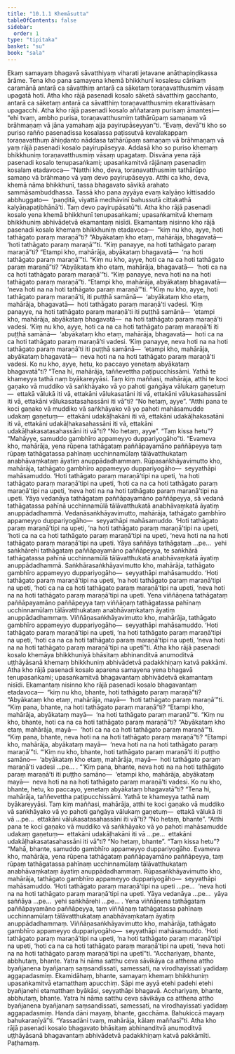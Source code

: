 ```yaml
---
title: "10.1.1 Khemāsutta"
tableOfContents: false
sidebar:
  order: 1
type: "tipitaka"
basket: "su"
book: "sala"
---
```



<DynamicBreadcrumb />

<Division number="410" book="sala" bookNo="13" page="544">

<Paragraph number="1749" book="sala">
Ekaṃ samayaṃ bhagavā sāvatthiyaṃ viharati jetavane anāthapiṇḍikassa ārāme. Tena kho pana samayena khemā bhikkhunī kosalesu cārikaṃ caramānā antarā ca sāvatthiṃ antarā ca sāketaṃ toraṇavatthusmiṃ vāsaṃ upagatā hoti. Atha kho rājā pasenadi kosalo sāketā sāvatthiṃ gacchanto, antarā ca sāketaṃ antarā ca sāvatthiṃ toraṇavatthusmiṃ ekarattivāsaṃ upagacchi. Atha kho rājā pasenadi kosalo aññataraṃ purisaṃ āmantesi—  “ehi tvaṃ, ambho purisa, toraṇavatthusmiṃ tathārūpaṃ samaṇaṃ vā brāhmaṇaṃ vā jāna yamahaṃ ajja payirupāseyyan”ti.
</Paragraph>

<Paragraph number="1750" book="sala">
“Evaṃ, devā”ti kho so puriso rañño pasenadissa kosalassa paṭissutvā kevalakappaṃ toraṇavatthuṃ āhiṇḍanto nāddasa tathārūpaṃ samaṇaṃ vā brāhmaṇaṃ vā yaṃ rājā pasenadi kosalo payirupāseyya. Addasā kho so puriso khemaṃ bhikkhuniṃ toraṇavatthusmiṃ vāsaṃ upagataṃ. Disvāna yena rājā pasenadi kosalo tenupasaṅkami; upasaṅkamitvā rājānaṃ pasenadiṃ kosalaṃ etadavoca—
</Paragraph>

<Paragraph number="1751" book="sala">
“Natthi kho, deva, toraṇavatthusmiṃ tathārūpo samaṇo vā brāhmaṇo vā yaṃ devo payirupāseyya. Atthi ca kho, deva, khemā nāma bhikkhunī, tassa bhagavato sāvikā arahato sammāsambuddhassa. Tassā kho pana ayyāya evaṃ kalyāṇo kittisaddo abbhuggato—  ‘paṇḍitā, viyattā medhāvinī bahussutā cittakathā kalyāṇapaṭibhānā’ti. Taṃ devo payirupāsatū”ti.
</Paragraph>

<Paragraph number="1752" book="sala">
Atha kho rājā pasenadi kosalo yena khemā bhikkhunī tenupasaṅkami; upasaṅkamitvā khemaṃ bhikkhuniṃ abhivādetvā ekamantaṃ nisīdi. Ekamantaṃ nisinno kho rājā pasenadi kosalo khemaṃ bhikkhuniṃ etadavoca—  “kiṃ nu kho, ayye, hoti tathāgato paraṃ maraṇā”ti? “Abyākataṃ kho etaṃ, mahārāja, bhagavatā—  ‘hoti tathāgato paraṃ maraṇā’”ti. “Kiṃ panayye, na hoti tathāgato paraṃ maraṇā”ti? “Etampi kho, mahārāja, abyākataṃ bhagavatā—  ‘na hoti tathāgato paraṃ maraṇā’”ti. “Kiṃ nu kho, ayye, hoti ca na ca hoti tathāgato paraṃ maraṇā”ti? “Abyākataṃ kho etaṃ, mahārāja, bhagavatā—  ‘hoti ca na ca hoti tathāgato paraṃ maraṇā’”ti. “Kiṃ panayye, neva hoti na na hoti tathāgato paraṃ maraṇā”ti. “Etampi kho, mahārāja, abyākataṃ bhagavatā—  ‘neva hoti na na hoti tathāgato paraṃ maraṇā’”ti.
</Paragraph>

<Paragraph number="1753" book="sala">
“‘Kiṃ nu kho, ayye, hoti tathāgato paraṃ maraṇā’ti, iti puṭṭhā samānā—  ‘abyākataṃ kho etaṃ, mahārāja, bhagavatā—  hoti tathāgato paraṃ maraṇā’ti vadesi. ‘Kiṃ panayye, na hoti tathāgato paraṃ maraṇā’ti iti puṭṭhā samānā—  ‘etampi kho, mahārāja, abyākataṃ bhagavatā—  na hoti tathāgato paraṃ maraṇā’ti vadesi. ‘Kiṃ nu kho, ayye, hoti ca na ca hoti tathāgato paraṃ maraṇā’ti iti puṭṭhā samānā—  ‘abyākataṃ kho etaṃ, mahārāja, bhagavatā—  hoti ca na ca hoti tathāgato paraṃ maraṇā’ti vadesi. ‘Kiṃ panayye, neva hoti na na hoti tathāgato paraṃ maraṇā’ti iti puṭṭhā samānā—  ‘etampi kho, mahārāja, abyākataṃ bhagavatā—  neva hoti na na hoti tathāgato paraṃ maraṇā’ti vadesi. Ko nu kho, ayye, hetu, ko paccayo yenetaṃ abyākataṃ bhagavatā”ti?
</Paragraph>

<Paragraph number="1754" book="sala">
“Tena hi, mahārāja, taññevettha paṭipucchissāmi. Yathā te khameyya tathā naṃ byākareyyāsi. Taṃ kiṃ maññasi, mahārāja, atthi te koci gaṇako vā muddiko vā saṅkhāyako vā yo pahoti gaṅgāya vālukaṃ gaṇetuṃ—  ettakā vālukā iti vā, ettakāni vālukasatāni iti vā, ettakāni vālukasahassāni iti vā, ettakāni vālukasatasahassāni iti vā”ti? “No hetaṃ, ayye”. “Atthi pana te koci gaṇako vā muddiko vā saṅkhāyako vā yo pahoti mahāsamudde udakaṃ gaṇetuṃ—  ettakāni udakāḷhakāni iti vā, ettakāni udakāḷhakasatāni iti vā, ettakāni udakāḷhakasahassāni iti vā, ettakāni udakāḷhakasatasahassāni iti vā”ti? “No hetaṃ, ayye”. “Taṃ kissa hetu”? “Mahāyye, samuddo gambhīro appameyyo duppariyogāho”ti. “Evameva kho, mahārāja, yena rūpena tathāgataṃ paññāpayamāno paññāpeyya taṃ rūpaṃ tathāgatassa pahīnaṃ ucchinnamūlaṃ tālāvatthukataṃ anabhāvaṃkataṃ āyatiṃ anuppādadhammaṃ. Rūpasaṅkhāyavimutto kho, mahārāja, tathāgato gambhīro appameyyo duppariyogāho—  seyyathāpi mahāsamuddo. ‘Hoti tathāgato paraṃ maraṇā’tipi na upeti, ‘na hoti tathāgato paraṃ maraṇā’tipi na upeti, ‘hoti ca na ca hoti tathāgato paraṃ maraṇā’tipi na upeti, ‘neva hoti na na hoti tathāgato paraṃ maraṇā’tipi na upeti.
</Paragraph>

<Paragraph number="1755" book="sala">
Yāya vedanāya tathāgataṃ paññāpayamāno paññāpeyya, sā vedanā tathāgatassa pahīnā ucchinnamūlā tālāvatthukatā anabhāvaṃkatā āyatiṃ anuppādadhammā. Vedanāsaṅkhāyavimutto, mahārāja, tathāgato gambhīro appameyyo duppariyogāho—  seyyathāpi mahāsamuddo. ‘Hoti tathāgato paraṃ maraṇā’tipi na upeti, ‘na hoti tathāgato paraṃ maraṇā’tipi na upeti, ‘hoti ca na ca hoti tathāgato paraṃ maraṇā’tipi na upeti, ‘neva hoti na na hoti tathāgato paraṃ maraṇā’tipi na upeti.
</Paragraph>

<Paragraph number="1756" book="sala">
Yāya saññāya tathāgataṃ …pe…  yehi saṅkhārehi tathāgataṃ paññāpayamāno paññāpeyya, te saṅkhārā tathāgatassa pahīnā ucchinnamūlā tālāvatthukatā anabhāvaṃkatā āyatiṃ anuppādadhammā. Saṅkhārasaṅkhāyavimutto kho, mahārāja, tathāgato gambhīro appameyyo duppariyogāho—  seyyathāpi mahāsamuddo. ‘Hoti tathāgato paraṃ maraṇā’tipi na upeti, ‘na hoti tathāgato paraṃ maraṇā’tipi na upeti, ‘hoti ca na ca hoti tathāgato paraṃ maraṇā’tipi na upeti, ‘neva hoti na na hoti tathāgato paraṃ maraṇā’tipi na upeti.
</Paragraph>

<Paragraph number="1757" book="sala">
Yena viññāṇena tathāgataṃ paññāpayamāno paññāpeyya taṃ viññāṇaṃ tathāgatassa pahīnaṃ ucchinnamūlaṃ tālāvatthukataṃ anabhāvaṃkataṃ āyatiṃ anuppādadhammaṃ. Viññāṇasaṅkhāyavimutto kho, mahārāja, tathāgato gambhīro appameyyo duppariyogāho—  seyyathāpi mahāsamuddo. ‘Hoti tathāgato paraṃ maraṇā’tipi na upeti, ‘na hoti tathāgato paraṃ maraṇā’tipi na upeti, ‘hoti ca na ca hoti tathāgato paraṃ maraṇā’tipi na upeti, ‘neva hoti na na hoti tathāgato paraṃ maraṇā’tipi na upetī”ti. Atha kho rājā pasenadi kosalo khemāya bhikkhuniyā bhāsitaṃ abhinanditvā anumoditvā uṭṭhāyāsanā khemaṃ bhikkhuniṃ abhivādetvā padakkhiṇaṃ katvā pakkāmi.
</Paragraph>

<Paragraph number="1758" book="sala">
Atha kho rājā pasenadi kosalo aparena samayena yena bhagavā tenupasaṅkami; upasaṅkamitvā bhagavantaṃ abhivādetvā ekamantaṃ nisīdi. Ekamantaṃ nisinno kho rājā pasenadi kosalo bhagavantaṃ etadavoca—  “kiṃ nu kho, bhante, hoti tathāgato paraṃ maraṇā”ti? “Abyākataṃ kho etaṃ, mahārāja, mayā—  ‘hoti tathāgato paraṃ maraṇā’”ti. “Kiṃ pana, bhante, na hoti tathāgato paraṃ maraṇā”ti? “Etampi kho, mahārāja, abyākataṃ mayā—  ‘na hoti tathāgato paraṃ maraṇā’”ti. “Kiṃ nu kho, bhante, hoti ca na ca hoti tathāgato paraṃ maraṇā”ti? “Abyākataṃ kho etaṃ, mahārāja, mayā—  ‘hoti ca na ca hoti tathāgato paraṃ maraṇā’”ti. “Kiṃ pana, bhante, neva hoti na na hoti tathāgato paraṃ maraṇā”ti? “Etampi kho, mahārāja, abyākataṃ mayā—  ‘neva hoti na na hoti tathāgato paraṃ maraṇā’”ti. “‘Kiṃ nu kho, bhante, hoti tathāgato paraṃ maraṇā’ti iti puṭṭho samāno—  ‘abyākataṃ kho etaṃ, mahārāja, mayā—  hoti tathāgato paraṃ maraṇā’ti vadesi …pe… . “‘Kiṃ pana, bhante, neva hoti na na hoti tathāgato paraṃ maraṇā’ti iti puṭṭho samāno—  ‘etampi kho, mahārāja, abyākataṃ mayā—  neva hoti na na hoti tathāgato paraṃ maraṇā’ti vadesi. Ko nu kho, bhante, hetu, ko paccayo, yenetaṃ abyākataṃ bhagavatā”ti?
</Paragraph>

<Paragraph number="1759" book="sala">
“Tena hi, mahārāja, taññevettha paṭipucchissāmi. Yathā te khameyya tathā naṃ byākareyyāsi. Taṃ kiṃ maññasi, mahārāja, atthi te koci gaṇako vā muddiko vā saṅkhāyako vā yo pahoti gaṅgāya vālukaṃ gaṇetuṃ—  ettakā vālukā iti vā …pe…  ettakāni vālukasatasahassāni iti vā”ti? “No hetaṃ, bhante”. “Atthi pana te koci gaṇako vā muddiko vā saṅkhāyako vā yo pahoti mahāsamudde udakaṃ gaṇetuṃ—  ettakāni udakāḷhakāni iti vā …pe…  ettakāni udakāḷhakasatasahassāni iti vā”ti? “No hetaṃ, bhante”. “Taṃ kissa hetu”? “Mahā, bhante, samuddo gambhīro appameyyo duppariyogāho. Evameva kho, mahārāja, yena rūpena tathāgataṃ paññāpayamāno paññāpeyya, taṃ rūpaṃ tathāgatassa pahīnaṃ ucchinnamūlaṃ tālāvatthukataṃ anabhāvaṃkataṃ āyatiṃ anuppādadhammaṃ. Rūpasaṅkhāyavimutto kho, mahārāja, tathāgato gambhīro appameyyo duppariyogāho—  seyyathāpi mahāsamuddo. ‘Hoti tathāgato paraṃ maraṇā’tipi na upeti …pe…  ‘neva hoti na na hoti tathāgato paraṃ maraṇā’tipi na upeti. Yāya vedanāya …pe…  yāya saññāya …pe…  yehi saṅkhārehi …pe… .
</Paragraph>

<Paragraph number="1760" book="sala">
Yena viññāṇena tathāgataṃ paññāpayamāno paññāpeyya, taṃ viññāṇaṃ tathāgatassa pahīnaṃ ucchinnamūlaṃ tālāvatthukataṃ anabhāvaṃkataṃ āyatiṃ anuppādadhammaṃ. Viññāṇasaṅkhāyavimutto kho, mahārāja, tathāgato gambhīro appameyyo duppariyogāho—  seyyathāpi mahāsamuddo. ‘Hoti tathāgato paraṃ maraṇā’tipi na upeti, ‘na hoti tathāgato paraṃ maraṇā’tipi na upeti, ‘hoti ca na ca hoti tathāgato paraṃ maraṇā’tipi na upeti, ‘neva hoti na na hoti tathāgato paraṃ maraṇā’tipi na upetī”ti.
</Paragraph>

<Paragraph number="1761" book="sala">
“Acchariyaṃ, bhante, abbhutaṃ, bhante. Yatra hi nāma satthu ceva sāvikāya ca atthena attho byañjanena byañjanaṃ saṃsandissati, samessati, na virodhayissati yadidaṃ aggapadasmiṃ. Ekamidāhaṃ, bhante, samayaṃ khemaṃ bhikkhuniṃ upasaṅkamitvā etamatthaṃ apucchiṃ. Sāpi me ayyā etehi padehi etehi byañjanehi etamatthaṃ byākāsi, seyyathāpi bhagavā. Acchariyaṃ, bhante, abbhutaṃ, bhante. Yatra hi nāma satthu ceva sāvikāya ca atthena attho byañjanena byañjanaṃ saṃsandissati, samessati, na virodhayissati yadidaṃ aggapadasmiṃ. Handa dāni mayaṃ, bhante, gacchāma. Bahukiccā mayaṃ bahukaraṇīyā”ti. “Yassadāni tvaṃ, mahārāja, kālaṃ maññasī”ti. Atha kho rājā pasenadi kosalo bhagavato bhāsitaṃ abhinanditvā anumoditvā uṭṭhāyāsanā bhagavantaṃ abhivādetvā padakkhiṇaṃ katvā pakkāmīti.

</Paragraph>
</Division>

<Paragraph number="1762" type="center" book="sala">
Paṭhamaṃ.
</Paragraph>
